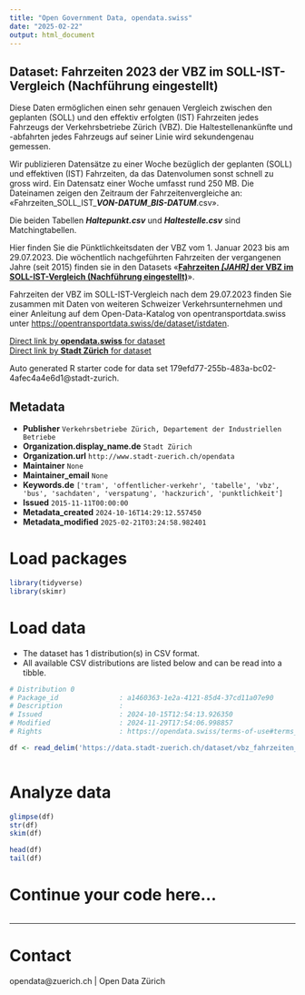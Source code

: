 ```yaml
---
title: "Open Government Data, opendata.swiss"
date: "2025-02-22"
output: html_document
---
```


## Dataset: Fahrzeiten 2023 der VBZ im SOLL-IST-Vergleich (Nachführung eingestellt)

Diese Daten ermöglichen einen sehr genauen Vergleich zwischen den geplanten (SOLL) und den effektiv erfolgten (IST) Fahrzeiten jedes Fahrzeugs der Verkehrsbetriebe Zürich (VBZ). Die Haltestellenankünfte und -abfahrten jedes Fahrzeugs auf seiner Linie wird sekundengenau gemessen.

Wir publizieren Datensätze zu einer Woche bezüglich der geplanten (SOLL) und effektiven (IST) Fahrzeiten, da das Datenvolumen sonst schnell zu gross wird. Ein Datensatz einer Woche umfasst rund 250 MB. Die Dateinamen zeigen den Zeitraum der Fahrzeitenvergleiche an: «Fahrzeiten_SOLL_IST_***VON-DATUM***_***BIS-DATUM***.csv». 

Die beiden Tabellen ***Haltepunkt.csv*** und ***Haltestelle.csv*** sind Matchingtabellen.

Hier finden Sie die Pünktlichkeitsdaten der VBZ vom 1. Januar 2023 bis am 29.07.2023. Die wöchentlich nachgeführten Fahrzeiten der vergangenen Jahre (seit 2015) finden sie in den Datasets «[**Fahrzeiten *[JAHR]* der VBZ im SOLL-IST-Vergleich (Nachführung eingestellt)**](https://data.stadt-zuerich.ch/dataset?q=%22SOLL-IST-Vergleich%22&sort=title_string+desc)».

Fahrzeiten der VBZ im SOLL-IST-Vergleich nach dem 29.07.2023 finden Sie zusammen mit Daten von weiteren Schweizer Verkehrsunternehmen und einer Anleitung auf dem Open-Data-Katalog von opentransportdata.swiss unter [https://opentransportdata.swiss/de/dataset/istdaten](https://opentransportdata.swiss/de/dataset/istdaten).



[Direct link by **opendata.swiss** for dataset](https://opendata.swiss/de/dataset/fahrzeiten-2023-der-vbz-im-soll-ist-vergleich-nachfuhrung-eingestellt)<br>
[Direct link by **Stadt Zürich** for dataset](https://data.stadt-zuerich.ch/dataset/vbz_fahrzeiten_ogd_2023)

Auto generated R starter code for data set 179efd77-255b-483a-bc02-4afec4a4e6d1@stadt-zurich.

## Metadata

- **Publisher** `Verkehrsbetriebe Zürich, Departement der Industriellen Betriebe`
- **Organization.display_name.de** `Stadt Zürich`
- **Organization.url** `http://www.stadt-zuerich.ch/opendata`
- **Maintainer** `None`
- **Maintainer_email** `None`
- **Keywords.de** `['tram', 'offentlicher-verkehr', 'tabelle', 'vbz', 'bus', 'sachdaten', 'verspatung', 'hackzurich', 'punktlichkeit']`
- **Issued** `2015-11-11T00:00:00`
- **Metadata_created** `2024-10-16T14:29:12.557450`
- **Metadata_modified** `2025-02-21T03:24:58.982401`


# Load packages

```r

library(tidyverse)
library(skimr)

```

# Load data

-   The dataset has 1 distribution(s) in CSV format.
-   All available CSV distributions are listed below and can be read into a tibble.

```r

# Distribution 0
# Package_id               : a1460363-1e2a-4121-85d4-37cd11a07e90
# Description              : 
# Issued                   : 2024-10-15T12:54:13.926350
# Modified                 : 2024-11-29T17:54:06.998857
# Rights                   : https://opendata.swiss/terms-of-use#terms_open

df <- read_delim('https://data.stadt-zuerich.ch/dataset/vbz_fahrzeiten_ogd_2023/download/Fahrzeiten_SOLL_IST_20230101_20230107.csv')



```

# Analyze data

```r

glimpse(df)
str(df)
skim(df)

head(df)
tail(df)

```

# Continue your code here...

```r

```

------------------------------------------------------------------------

# Contact

opendata@zuerich.ch | Open Data Zürich
